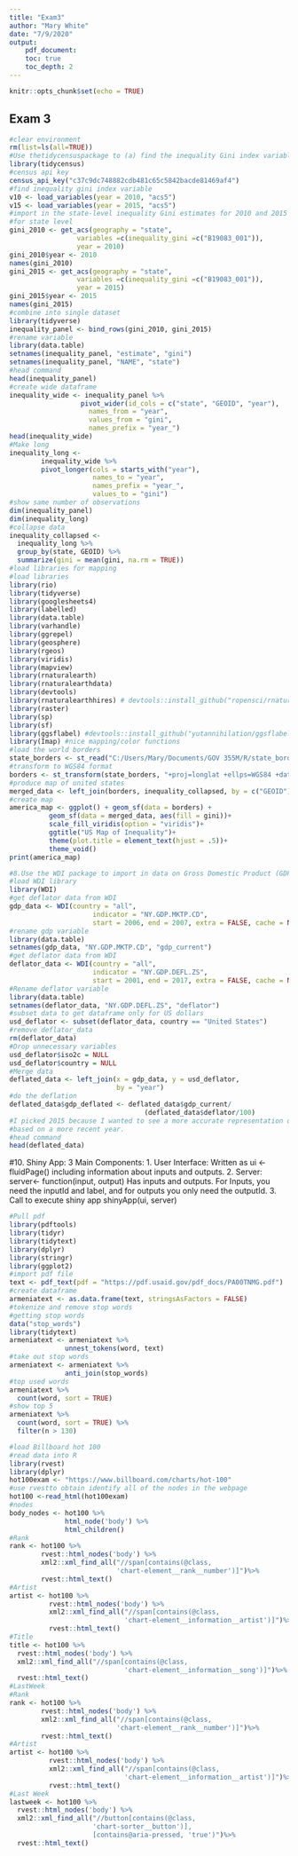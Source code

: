 ```yaml
---
title: "Exam3"
author: "Mary White"
date: "7/9/2020"
output:   
    pdf_document:
    toc: true
    toc_depth: 2
---
```


```r
knitr::opts_chunk$set(echo = TRUE)
```

## Exam 3
```r
#clear environment
rm(list=ls(all=TRUE))
#Use thetidycensuspackage to (a) find the inequality Gini index variable explained on the last exam, 
library(tidycensus)
#census api key
census_api_key("c37c9dc748882cdb481c65c5842bacde81469af4")
#find inequality gini index variable
v10 <- load_variables(year = 2010, "acs5")
v15 <- load_variables(year = 2015, "acs5")
#import in the state-level inequality Gini estimates for 2010 and 2015 in the five-year American Community Survey as a single panel dataset
#for state level
gini_2010 <- get_acs(geography = "state",
                 variables =c(inequality_gini =c("B19083_001")),
                 year = 2010)
gini_2010$year <- 2010
names(gini_2010)
gini_2015 <- get_acs(geography = "state",
                 variables =c(inequality_gini =c("B19083_001")),
                 year = 2015)
gini_2015$year <- 2015
names(gini_2015)
#combine into single dataset
library(tidyverse)
inequality_panel <- bind_rows(gini_2010, gini_2015)
#rename variable
library(data.table)
setnames(inequality_panel, "estimate", "gini")
setnames(inequality_panel, "NAME", "state")
#head command
head(inequality_panel)
#create wide dataframe
inequality_wide <- inequality_panel %>%
                  pivot_wider(id_cols = c("state", "GEOID", "year"),
                    names_from = "year",
                    values_from = "gini",
                    names_prefix = "year_")
head(inequality_wide)
#Make long 
inequality_long <-
        inequality_wide %>%
        pivot_longer(cols = starts_with("year"),
                     names_to = "year",
                     names_prefix = "year_",
                     values_to = "gini")
#show same number of observations
dim(inequality_panel)
dim(inequality_long)
#collapse data
inequality_collapsed <-
  inequality_long %>%
  group_by(state, GEOID) %>%
  summarize(gini = mean(gini, na.rm = TRUE))
#load libraries for mapping 
#load libraries
library(rio)
library(tidyverse)
library(googlesheets4)
library(labelled)
library(data.table)
library(varhandle)
library(ggrepel)
library(geosphere)
library(rgeos)
library(viridis)
library(mapview)
library(rnaturalearth)
library(rnaturalearthdata)
library(devtools)
library(rnaturalearthhires) # devtools::install_github("ropensci/rnaturalearthhires")
library(raster)
library(sp)
library(sf)
library(ggsflabel) #devtools::install_github("yutannihilation/ggsflabel")
library(Imap) #nice mapping/color functions 
#load the world borders
state_borders <- st_read("C:/Users/Mary/Documents/GOV 355M/R/state_borders/cb_2018_us_state_500k.shp", stringsAsFactors = FALSE)
#transform to WGS84 format
borders <- st_transform(state_borders, "+proj=longlat +ellps=WGS84 +datum=WGS84")
#produce map of united states
merged_data <- left_join(borders, inequality_collapsed, by = c("GEOID"))
#create map
america_map <- ggplot() + geom_sf(data = borders) +
          geom_sf(data = merged_data, aes(fill = gini))+
          scale_fill_viridis(option = "viridis")+
          ggtitle("US Map of Inequality")+
          theme(plot.title = element_text(hjust = .5))+
          theme_void()
print(america_map) 
```

```r
#8.Use the WDI package to import in data on Gross Domestic Product (GDP) in current US dollars. 
#load WDI library
library(WDI)
#get deflator data from WDI
gdp_data <- WDI(country = "all",
                     indicator = "NY.GDP.MKTP.CD",
                     start = 2006, end = 2007, extra = FALSE, cache = NULL)
#rename gdp variable
library(data.table)
setnames(gdp_data, "NY.GDP.MKTP.CD", "gdp_current")
#get deflator data from WDI
deflator_data <- WDI(country = "all",
                     indicator = "NY.GDP.DEFL.ZS",
                     start = 2001, end = 2017, extra = FALSE, cache = NULL)
#Rename deflator variable
library(data.table)
setnames(deflator_data, "NY.GDP.DEFL.ZS", "deflator")
#subset data to get dataframe only for US dollars 
usd_deflator <- subset(deflator_data, country == "United States")
#remove deflator_data
rm(deflator_data)
#Drop unnecessary variables
usd_deflator$iso2c = NULL
usd_deflator$country = NULL
#Merge data
deflated_data <- left_join(x = gdp_data, y = usd_deflator,
                           by = "year")
#do the deflation
deflated_data$gdp_deflated <- deflated_data$gdp_current/
                                  (deflated_data$deflator/100)
#I picked 2015 because I wanted to see a more accurate representation of gdp
#based on a more recent year. 
#head command
head(deflated_data)

```
#10. Shiny App:
3 Main Components: 
1. User Interface:
Written as ui <-fluidPage() including information about inputs and outputs. 
2. Server:
server<- function(input, output)
Has inputs and outputs. For Inputs, you need the inputId and label, and for outputs you only need the outputId.
3. Call to execute shiny app
shinyApp(ui, server)

```r
#Pull pdf
library(pdftools)
library(tidyr)
library(tidytext)
library(dplyr)
library(stringr)
library(ggplot2)
#import pdf file
text <- pdf_text(pdf = "https://pdf.usaid.gov/pdf_docs/PA00TNMG.pdf")
#create dataframe
armeniatext <- as.data.frame(text, stringsAsFactors = FALSE)
#tokenize and remove stop words 
#getting stop words 
data("stop_words")
library(tidytext)
armeniatext <- armeniatext %>%
              unnest_tokens(word, text) 
#take out stop words
armeniatext <- armeniatext %>%
              anti_join(stop_words)
#top used words
armeniatext %>%
  count(word, sort = TRUE)
#show top 5
armeniatext %>%
  count(word, sort = TRUE) %>%
  filter(n > 130)
```
```r
#load Billboard hot 100
#read data into R
library(rvest)
library(dplyr)
hot100exam <- "https://www.billboard.com/charts/hot-100"
#use rvestto obtain identify all of the nodes in the webpage
hot100 <-read_html(hot100exam)
#nodes
body_nodes <- hot100 %>%
              html_node('body') %>%
              html_children()
#Rank
rank <- hot100 %>%
        rvest::html_nodes('body') %>%
        xml2::xml_find_all("//span[contains(@class,
                           'chart-element__rank__number')]")%>%
        rvest::html_text()
#Artist
artist <- hot100 %>%
          rvest::html_nodes('body') %>%
          xml2::xml_find_all("//span[contains(@class,
                             'chart-element__information__artist')]")%>%
          rvest::html_text()
#Title
title <- hot100 %>%
  rvest::html_nodes('body') %>%
  xml2::xml_find_all("//span[contains(@class,
                             'chart-element__information__song')]")%>%
  rvest::html_text()
#LastWeek
#Rank
rank <- hot100 %>%
        rvest::html_nodes('body') %>%
        xml2::xml_find_all("//span[contains(@class,
                           'chart-element__rank__number')]")%>%
        rvest::html_text()
#Artist
artist <- hot100 %>%
          rvest::html_nodes('body') %>%
          xml2::xml_find_all("//span[contains(@class,
                             'chart-element__information__artist')]")%>%
          rvest::html_text()
#Last Week
lastweek <- hot100 %>%
  rvest::html_nodes('body') %>%
  xml2::xml_find_all("//button[contains(@class,
                     'chart-sorter__button')],
                     [contains@aria-pressed, 'true')")%>%
  rvest::html_text()
```





